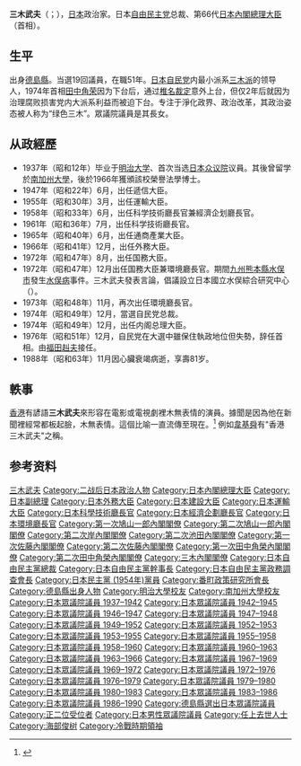 {{Infobox President
|name = 三木 武夫
|original_name = 
|image      = Takeo Miki 19741209.jpg
|caption = 三木武夫就任首相时发布的公式肖像
| office          = {{JPN}}第66任[[日本內閣總理大臣|內閣總理大臣]]
| term_start      = 1974年12月9日
| term_end        = 1976年12月24日
| monarch         = [[昭和天皇|昭和天皇]]
|viceprimeminister = [[福田赳夫|福田赳夫]]
| predecessor     = [[田中角榮|田中角榮]]
| successor       = [[福田赳夫|福田赳夫]]
| office1         = {{JPN}}第4任[[環境廳長官|環境廳長官]]
| term_start1     = 1972年12月22日
| term_end1       = 1974年7月12日
| primeminister1  = [[田中角榮|田中角榮]]
| predecessor1    = {{link-ja|小山長規|小山長規}}
| successor1      = {{link-ja|毛利松平|毛利松平}}
| office2         = {{JPN}}[[副總理_(日本)|副總理]]
| term_start2     = 1972年7月7日
| term_end2      = 1972年12月22日
| primeminister2  = [[田中角榮|田中角榮]]
| predecessor2    = [[河野一郎|河野一郎]]
| successor2     = [[福田赳夫|福田赳夫]]
| office3        = {{JPN}}第95、96任[[外務大臣_(日本)|外務大臣]]
| term_start3     = 1966年12月3日
| term_end3       = 1968年10月28日
| primeminister3  = [[佐藤榮作|佐藤榮作]]
| predecessor3    = [[椎名悦三郎|椎名悦三郎]]
| successor3      = 佐藤榮作（代）
| office4        = {{JPN}}第27任[[通商產業大臣|通商產業大臣]]
| term_start4     = 1965年6月3日
| term_end4       = 1966年12月3日
| primeminister4  = [[佐藤榮作|佐藤榮作]]
| predecessor4    = [[櫻内義雄|櫻内義雄]]
| successor4      = {{link-ja|菅野和太郎|菅野和太郎}}
| office5         = {{JPN}}第5、10任{{link-ja|科学技術廳長官|科学技術庁長官}}<br/>第5、10任{{link-ja|總理府原子能委員會|原子力委員会}}委員長
| term_start5     = 1961年7月18日
| term_end5       = 1962年7月18日
| primeminister5  = [[池田勇人|池田勇人]]
| predecessor5    = [[池田正之辅|池田正之辅]]
| successor5      = {{link-ja|近藤鶴代|近藤鶴代}}
| term_start6     = 1958年6月12日
| term_end6       = 1958年12月31日
| primeminister6  = [[岸信介|岸信介]]
| predecessor6    = [[正力松太郎|正力松太郎]]
| successor6      = [[高碕達之助|高碕達之助]]（代）
| office7         = {{JPN}}第6任[[經濟企劃廳長官|經濟企劃廳長官]]
| term_start7    = 1958年6月12日
| term_end7       = 1958年12月31日
| primeminister7  = [[佐藤榮作|佐藤榮作]]
| predecessor7    = [[河野一郎|河野一郎]]
| successor7      = [[高碕達之助|高碕達之助]]（代）
| office8        = {{JPN}}第17、18任[[運輸大臣_(日本)|運輸大臣]]
| term_start8     = 1954年12月10日
| term_end8       = 1955年11月22日
| primeminister8  = [[鳩山一郎|鳩山一郎]]
| predecessor8    = [[石井光次郎|石井光次郎]]
| successor8      = {{link-ja|吉野信次|吉野信次}}
| office9        = {{JPN}}第51任{{link-ja|遞信大臣|逓信大臣}}
| term_start9     = 1947年6月1日
| term_end9       = 1948年3月10日
| primeminister9  = [[片山哲|片山哲]]
| predecessor9    = 片山哲（代）
| successor9      = {{link-ja|冨吉榮二|冨吉榮二}}
| office10        = {{JPN}}[[眾議院_(日本)|眾議院]]議員
| term_start10     = 1947年4月26日
| term_end10       = {{box|1988年11月14日}}
|predecessor10     =新設選區
|successor10      =
|constituency10    = {{link-ja|德島縣全縣區|徳島県全県区}}
| office11        = {{EOJ}}[[眾議院_(日本)|眾議院]]議員
| term_start11     = 1937年5月1日
| term_end11       = 1947年3月31日
|predecessor11     =新設選區
|successor11      =選區廢除
|constituency11    = {{Plainlist|
* 德島縣第2區（1937-1945）
* 德島縣全縣區（1946-1947）}}
| birth_date      = {{birth date|1907|3|17}}
| birth_place     = {{EOJ}}[[德島縣|德島縣]][[板野郡|板野郡]]{{link-ja|御所村|御所村 (徳島県)}}<br>（現[[阿波市|阿波市]]）
| death_date      = {{death date and age|1988|11|14|1907|3|17}}
| death_place     = {{JPN}}[[东京都|东京都]]
| resting_place   = {{JPN}}[[德島縣|德島縣]][[阿波市|阿波市]]神宮寺
| spouse          = {{link-ja|三木睦子|三木睦子}}
| children        = {{link-ja|高橋紀世子|高橋紀世子}}（長女）<br>三木啟史（長子）<br>三木格（次子）
| relatives    = {{link-ja|森矗昶|森矗昶}}（岳父）<br>{{link-ja|森曉|森曉}}（內兄）<br>森早苗（妻子之嫂）<br>{{link-ja|森清|森清 (千葉県の政治家)}}（內兄）<br>{{link-ja|森美秀|森美秀}}（妻弟）<br>{{link-ja|安西正夫|安西正夫}}（妻子的姊夫）<br>{{link-ja|田中覺|田中覚}}（妻子的妹夫）<br>[[森英介|森英介]]（妻子的姪子）<br>{{link-ja|安西孝之|安西孝之}}（妻子的外甥）<br>{{link-ja|松崎哲久|松崎哲久}}（妻子的外甥）<br>三木立（外孫）
| party           = （{{link-ja|協同民主党|協同民主党}}→）<br />（{{link-ja|国民協同党|国民協同党}}→）<br />（{{link-ja|国民民主党 (日本1950年)|国民民主党 (日本 1950-1952)|国民民主党}}→）<br />（{{link-ja|改進党|改進党}}→）<br />（[[日本民主黨_(1954年)|日本民主党]]→）<br /> [[自由民主党_(日本)|自由民主党]]
| alma_mater      = [[明治大学|明治大学]]商科專科<br>明治大学法学部
| signature       = MikiT kao.png
}}
{{japanese|japanese=三木 武夫|kana=みき たけお|romaji=Miki Takeo}}
'''三木武夫'''（{{jpn|j=三木 武夫|hg=みき たけお|rm=Miki Takeo}}；{{bd|1907年|3月17日|1988年|11月14日|catIdx=Miki, Takeo}}），[[日本|日本]]政治家。日本[[自由民主党_(日本)|自由民主党]]总裁、第66代[[日本內閣總理大臣|日本內閣總理大臣]]（首相）。

==生平==
出身[[德島縣|德島縣]]{{tsl|ja|土成町||土成町}}。当選19回議員，在職51年。[[日本自民党|日本自民党]]内最小派系[[番町政策研究所|三木派]]的领导人，1974年首相[[田中角荣|田中角荣]]因为{{tsl|ja|田中金脈問題||金脈問題}}下台后，通过[[椎名裁定|椎名裁定]]意外上台，但仅2年后就因为治理腐败损害党内大派系利益而被迫下台。专注于淨化政界、政治改革，其政治姿态被人称为“绿色三木”。眾議院議員{{tsl|ja|高橋紀世子||高橋紀世子}}是其長女。

== 从政經歷 ==
* 1937年（昭和12年）毕业于[[明治大学|明治大学]]、首次当选[[日本众议院|日本众议院]]议員。其後曾留学於[[南加州大學|南加州大學]]，後於1966年獲頒該校榮譽法學博士。
* 1947年（昭和22年）6月，出任遞信大臣。  
* 1955年（昭和30年）3月，出任運輸大臣。  
* 1958年（昭和33年）6月，出任科学技術廳長官兼經濟企划廳長官。 
* 1961年（昭和36年）7月，出任科学技術廳長官。
* 1965年（昭和40年）6月，出任通商產業大臣。
* 1966年（昭和41年）12月，出任外務大臣。
* 1972年（昭和47年）8月，出任国務大臣。
* 1972年（昭和47年）12月出任国務大臣兼環境廳長官。期間[[九州_(日本)|九州]][[熊本縣|熊本縣]][[水俁市|水俣市]]發生[[水俁病|水俣病]]事件。三木武夫發表言論，倡議設立日本國立水俣綜合研究中心（{{lang|ja|国立水俣病総合研究センター}}）。
* 1973年（昭和48年）11月，再次出任環境廳長官。
* 1974年（昭和49年）12月，當選自民党总裁。 
* 1974年（昭和49年）12月，出任内阁总理大臣。 
* 1976年（昭和51年）12月，自民党在大選中雖保住執政地位但失勢，辞任首相。由[[福田赳夫|福田赳夫]]接任。
* 1988年（昭和63年）11月因心臟衰竭病逝，享壽81岁。

== 軼事 ==
[[香港|香港]]有諺語'''三木武夫'''來形容在電影或電視劇裡木無表情的演員。據聞是因為他在新聞裡經常都板起臉，木無表情。這個比喻一直流傳至現在。<ref>{{cite news|title=繾綣星河 《名流情史》背負的重大使命感 ”|newspaper=明報周刊}}</ref>
例如[[韋基舜|韋基舜]]有"香港三木武夫"之稱。

==参考资料==
{{Reflist}}

{{Start box}}
{{s-off}}
{{succession box|[[田中角荣|田中角榮]]|[[福田赳夫|福田赳夫]]|{{flagicon|JPN}} [[日本內閣總理大臣列表|內閣總理大臣]]|第66代：1974年－1976年}}
{{succession box|{{tsl|ja|益谷秀次||益谷秀次}}|[[福田赳夫|福田赳夫]]|{{flagicon|JPN}} [[國務大臣|國務大臣]]（[[副總理_(日本)|副總理]]）|1972年－1974年}}
{{succession box|{{tsl|ja|小山長規||小山長規}}|{{tsl|ja|毛利松平||毛利松平}}|{{flagicon|JPN}} [[環境廳長官|環境廳長官]]|第4代：1972年－1974年}}
{{succession box|[[椎名悅三郎|椎名悅三郎]]|[[佐藤荣作|佐藤榮作]]（臨時代理）|{{flagicon|JPN}} [[外務大臣_(日本)|外務大臣]]|第95、96代：1966年－1968年}}
{{succession box|[[櫻內義雄|櫻內義雄]]|{{tsl|ja|菅野和太郎||菅野和太郎}}|{{flagicon|JPN}} [[通商產業大臣|通商產業大臣]]|第27代：1965年 - 1966年}}
{{succession box|[[正力松太郎|正力松太郎]]<br />[[池田正之辅|池田正之辅]]|[[高埼达之助|高碕達之助]]<br />{{tsl|ja|近藤鶴代||近藤鶴代}}|{{flagicon|JPN}} [[科學技術廳長官|科學技術廳長官]]|第5代：1958年<br />第10代：1961年－1962年}}
{{succession box|[[河野一郎|河野一郎]]|[[高埼达之助|高碕達之助]]（事務代理）|{{flagicon|JPN}} [[經濟企劃廳長官|經濟企劃廳長官]]|第6代：1958年}}
{{succession box|[[石井光次郎|石井光次郎]]|{{tsl|ja|吉野信次||吉野信次}}|{{flagicon|JPN}} [[運輸省|運輸大臣]]|第17、18代：1954年－1955年}}
{{succession box|[[片山哲|片山哲]]（臨時代理）|[[富吉榮二|富吉榮二]]|{{flagicon|JPN}} [[遞信大臣|遞信大臣]]|第52代：1947年－1948年}}
{{s-ppo}}
{{succession box|[[田中角荣|田中角榮]]|[[福田赳夫|福田赳夫]]|[[自由民主黨總裁|自由民主黨總裁]]|第7代：1974年－1976年}}
{{succession box|[[岸信介|岸信介]]<br />[[前尾繁三郎|前尾繁三郎]]|[[川島正次郎|川島正次郎]]<br />[[田中角荣|田中角榮]]|[[自由民主黨幹事長|自由民主黨幹事長]]|第2代：1956年－1957年<br />第8代：1964年－1965年}}
{{succession box|{{tsl|ja|塚田十一郎||塚田十一郎}}<br />[[賀屋興宣|賀屋興宣]]|[[福田赳夫|福田赳夫]]<br />{{tsl|ja|周東英雄||周東英雄}}|[[自由民主黨政務調查會|自由民主黨政務調査會長]]|第3代：1957年－1958年<br />第11代：1963年－1964年}}
{{succession box|成立|改組為[[新政策研究會|新政策研究會]]|[[番町政策研究所|番町政策研究所會長]]|初代：1964年－1980年}}
{{succession box|成立|{{tsl|ja|岡田勢一||岡田勢一}}|[[國民協同黨|國民協同黨書記長]]|初代：1947年}}
{{End box}}

{{日本首相列表}}
{{日本副總理}}
{{環境大臣}}
{{外務大臣}}
{{國土交通大臣}}
{{文部科學大臣}}
{{第一次鳩山一郎內閣}}
{{第二次鳩山一郎內閣}}
{{第二次岸內閣}}
{{第二次池田內閣}}
{{第一次佐藤內閣}}
{{第二次佐藤內閣}}
{{第一次田中角榮內閣}}
{{第二次田中角榮內閣}}
{{三木內閣}}
{{自由民主黨總裁}}
{{自民幹事長}}
{{自民政調會長}}
{{番町政策研究所會長}}
{{冷戰相關人物}}
{{Authority control}}
{{DEFAULTSORT:Miki, Takeo}}
[[Category:三木武夫|]]
[[Category:二战后日本政治人物|Category:二战后日本政治人物]]
[[Category:日本內閣總理大臣|Category:日本內閣總理大臣]]
[[Category:日本副總理|Category:日本副總理]]
[[Category:日本外務大臣|Category:日本外務大臣]]
[[Category:日本建設大臣|Category:日本建設大臣]]
[[Category:日本運輸大臣|Category:日本運輸大臣]]
[[Category:日本科學技術廳長官|Category:日本科學技術廳長官]]
[[Category:日本經濟企劃廳長官|Category:日本經濟企劃廳長官]]
[[Category:日本環境廳長官|Category:日本環境廳長官]]
[[Category:第一次鳩山一郎內閣閣僚|Category:第一次鳩山一郎內閣閣僚]]
[[Category:第二次鳩山一郎內閣閣僚|Category:第二次鳩山一郎內閣閣僚]]
[[Category:第二次岸內閣閣僚|Category:第二次岸內閣閣僚]]
[[Category:第二次池田內閣閣僚|Category:第二次池田內閣閣僚]]
[[Category:第一次佐藤內閣閣僚|Category:第一次佐藤內閣閣僚]]
[[Category:第二次佐藤內閣閣僚|Category:第二次佐藤內閣閣僚]]
[[Category:第一次田中角榮內閣閣僚|Category:第一次田中角榮內閣閣僚]]
[[Category:第二次田中角榮內閣閣僚|Category:第二次田中角榮內閣閣僚]]
[[Category:三木內閣閣僚|Category:三木內閣閣僚]]
[[Category:日本自由民主黨總裁|Category:日本自由民主黨總裁]]
[[Category:日本自由民主黨幹事長|Category:日本自由民主黨幹事長]]
[[Category:日本自由民主黨政務調查會長|Category:日本自由民主黨政務調查會長]]
[[Category:日本民主黨_(1954年)黨員|Category:日本民主黨 (1954年)黨員]]
[[Category:番町政策研究所會長|Category:番町政策研究所會長]]
[[Category:德島縣出身人物|Category:德島縣出身人物]]
[[Category:明治大學校友|Category:明治大學校友]]
[[Category:南加州大學校友|Category:南加州大學校友]]
[[Category:日本眾議院議員_1937–1942|Category:日本眾議院議員 1937–1942]]
[[Category:日本眾議院議員_1942–1945|Category:日本眾議院議員 1942–1945]]
[[Category:日本眾議院議員_1946–1947|Category:日本眾議院議員 1946–1947]]
[[Category:日本眾議院議員_1947–1948|Category:日本眾議院議員 1947–1948]]
[[Category:日本眾議院議員_1949–1952|Category:日本眾議院議員 1949–1952]]
[[Category:日本眾議院議員_1952–1953|Category:日本眾議院議員 1952–1953]]
[[Category:日本眾議院議員_1953–1955|Category:日本眾議院議員 1953–1955]]
[[Category:日本眾議院議員_1955–1958|Category:日本眾議院議員 1955–1958]]
[[Category:日本眾議院議員_1958–1960|Category:日本眾議院議員 1958–1960]]
[[Category:日本眾議院議員_1960–1963|Category:日本眾議院議員 1960–1963]]
[[Category:日本眾議院議員_1963–1966|Category:日本眾議院議員 1963–1966]]
[[Category:日本眾議院議員_1967–1969|Category:日本眾議院議員 1967–1969]]
[[Category:日本眾議院議員_1969–1972|Category:日本眾議院議員 1969–1972]]
[[Category:日本眾議院議員_1972–1976|Category:日本眾議院議員 1972–1976]]
[[Category:日本眾議院議員_1976–1979|Category:日本眾議院議員 1976–1979]]
[[Category:日本眾議院議員_1979–1980|Category:日本眾議院議員 1979–1980]]
[[Category:日本眾議院議員_1980–1983|Category:日本眾議院議員 1980–1983]]
[[Category:日本眾議院議員_1983–1986|Category:日本眾議院議員 1983–1986]]
[[Category:日本眾議院議員_1986–1990|Category:日本眾議院議員 1986–1990]]
[[Category:德島縣選出日本眾議院議員|Category:德島縣選出日本眾議院議員]]
[[Category:正二位受位者|Category:正二位受位者]]
[[Category:日本男性眾議院議員|Category:日本男性眾議院議員]]
[[Category:任上去世人士|Category:任上去世人士]]
[[Category:海部俊树|Category:海部俊树]]
[[Category:冷戰時期領袖|Category:冷戰時期領袖]]